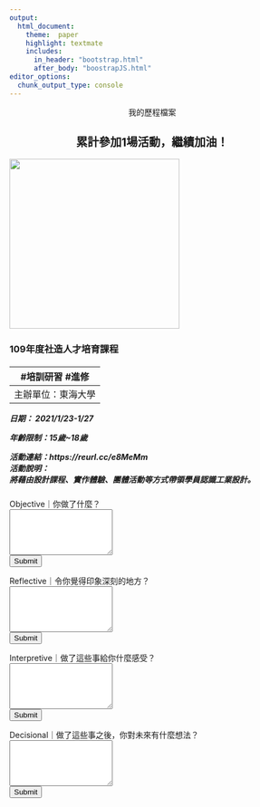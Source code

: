 ```yaml
---
output:
  html_document:
    theme:  paper
    highlight: textmate
    includes:
      in_header: "bootstrap.html"
      after_body: "boostrapJS.html"
editor_options: 
  chunk_output_type: console
---
```

<div style="text-align: center;">
<font class="highlight">
我的歷程檔案
</font>
</div>
<h2 style="text-align: center; font-size: 20px"> 
累計參加1場活動，繼續加油！
</h2>



<div class="divborder">
<div class="divborder2">

<div id="info_act" class="container">
<div class="childB">
<img src="https://scontent.ftpe8-3.fna.fbcdn.net/v/t1.0-9/s960x960/119734703_758480898328972_3563036071666036088_o.jpg?_nc_cat=107&_nc_sid=e3f864&_nc_ohc=XfgueKrtEqQAX9C16uv&_nc_oc=AQkIOmkaAn-qXXelDmIvRo4t-L2UAEufDhpbqLKL3rCHif6yc9wykE_X_ZtQcPfOOZQ&_nc_ht=scontent.ftpe8-3.fna&tp=7&oh=ad3e8d6dfcd2a018ad9841f3e3cfb94d&oe=5FA53522" style="width: 300px"> </img>
</div>
<div class="childB">
<h3 id="title_act"> 109年度社造人才培育課程</h1>
<h5 id="subtag_act"> #培訓研習 #進修 </h5>
---
主辦單位：東海大學

日期： 2021/1/23-1/27

年齡限制：15歲~18歲

活動連結：https://reurl.cc/e8MeMm<br>
活動說明：<br>
將藉由設計課程、實作體驗、團體活動等方式帶領學員認識工業設計。
</div>

</div>

<div id="orid">
<div class="container">
<div id="o" class="orid">
Objective｜你做了什麼？
<form>
<div class="form-group">
<label for="exampleFormControlTextarea1"></label>
<textarea class="form-control" id="exampleFormControlTextarea1" rows="5"></textarea>
</div>
<button type="submit" class="btn btn-primary">Submit</button>
</form>
</div>
<div id="r" class="orid">
Reflective｜令你覺得印象深刻的地方？
<form>
<div class="form-group">
<label for="exampleFormControlTextarea1"></label>
<textarea class="form-control" id="exampleFormControlTextarea1" rows="5"></textarea>
</div>
<button type="submit" class="btn btn-primary">Submit</button>
</form>
</div>
<div id="i" class="orid">
Interpretive｜做了這些事給你什麼感受？
<form>
<div class="form-group">
<label for="exampleFormControlTextarea1"></label>
<textarea class="form-control" id="exampleFormControlTextarea1" rows="5" ></textarea>
</div>
<button type="submit" class="btn btn-primary">Submit</button>
</form>
</div>
<div id="d" class="orid">
Decisional｜做了這些事之後，你對未來有什麼想法？
<form>
<div class="form-group">
<label for="exampleFormControlTextarea1"></label>
<textarea class="form-control" id="exampleFormControlTextarea1" rows="5" ></textarea>
</div>
<button type="submit" class="btn btn-primary">Submit</button>
</form>
</div>
<div>
</div>

</div>
</div>

